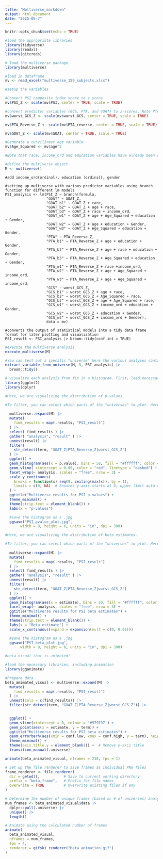 ```yaml
---
title: "Multiverse_markdown"
output: html_document
date: "2025-05-7"
---
```


```r
knitr::opts_chunk$set(echo = TRUE)
```

```r
#load the appropriate libraries
library(tidyverse)
library(readxl)
library(gitcreds)

# load the multiverse package
library(multiverse)

#load in dataframe
mv <- read_excel("multiverse_159_subjects.xlsx")

```


```r

#setup the variables

#Convert PSI composite index score to z score 
mv$PSI_Z <- scale(mv$PSI, center = TRUE, scale = TRUE)

#convert predictor variables (GCS, PTA, and GOAT) to z-scores. Note PTA scores have already been revered in original data to for accurate comparison between PTA, GCS, and GOAT.
mv$worst_GCS_Z <- scale(mv$worst_GCS, center = TRUE, scale = TRUE)

mv$PTA_Reverse_Z <- scale(mv$PTA_reverse, center = TRUE, scale = TRUE)

mv$GOAT_Z <- scale(mv$GOAT, center = TRUE, scale = TRUE)

#Generate a curvilinear age variable
mv$Age_Squared <- mv$age^2

#Note that race, income_ord and education variables have already been converted to ordinal.

```

```r

#define the multiverse object
M <- multiverse()
```


```multiverse

#add income_ord(ordinal), education (ordinal), gender

#setting up multiverse with various predictor variables using branch function for different lm models
PSI_analysis <- lm(PSI_Z ~ branch(formula,
                   "GOAT" ~ GOAT_Z,
                   "GOAT_b1" ~ GOAT_Z + race,
                   "GOAT_b2" ~ GOAT_Z + age + race,
                   "GOAT_b3" ~ GOAT_Z + race + income_ord,
                   "GOAT_w1" ~ GOAT_Z + age + Age_Squared + education + Gender,
                   "GOAT_w2" ~ GOAT_Z + age + education + Gender,
                   "GOAT_w3" ~ GOAT_Z + Age_Squared + education + Gender,
                   "PTA" ~ PTA_Reverse_Z,
                   "PTA_b1" ~ PTA_Reverse_Z + age + education + Gender,
                   "PTA_b2" ~ PTA_Reverse_Z + age + race + education + Gender,
                   "PTA_b3" ~ PTA_Reverse_Z + Age_Squared + education + Gender,
                   "PTA_w1" ~ PTA_Reverse_Z + race +income_ord,
                   "PTA_w2" ~ PTA_Reverse_Z + age + Age_Squared + income_ord,
                   "PTA_w3" ~ PTA_Reverse_Z + age + Age_Squared + income_ord,
                   "GCS" ~ worst_GCS_Z,
                   "GCS_b1" ~ worst_GCS_Z + age + race,
                   "GCS_b2" ~ worst_GCS_Z + Age_Squared + race,
                   "GCS_b3" ~ worst_GCS_Z + age + Age_Squared + race,
                   "GCS_w1" ~ worst_GCS_Z + income_ord + education + Gender,
                   "GCS_w2" ~ worst_GCS_Z + education + Gender,
                   "GCS_w3" ~ worst_GCS_Z + income_ord + Gender),
                   data = mv)

#converts the output of statistical models into a tidy data frame format for later plotting and visualization
PSI_result <- PSI_analysis |> broom::tidy(conf.int = TRUE)

```

```r

#execute the multiverse analysis
execute_multiverse(M)

#You can test out a specific "universe" here the various analyses contained within "PSI_analysis". Here, we can extract the nth universe. Replace n (number) with whichever university you'd like to evaluate. 
extract_variable_from_universe(M, 5, PSI_analysis) |> 
  broom::tidy()

```

```r

# visualize each analysis from fit in a histogram. First, load necessary libraries:
library(ggplot2)
library(dplyr)

#Here, we are visualizing the distribution of p-values.

#To filter, you can select which parts of the "universes" to plot. Here, I am excluding the covariates, which include age and race variables. 
  
  multiverse::expand(M) |>
  mutate( 
    find_results = map(.results, "PSI_result")
  ) |>
  select( find_results ) |>
  gather( "analysis", "result" ) |>
  unnest(result) |>
  filter(
    str_detect(term, "GOAT_Z|PTA_Reverse_Z|worst_GCS_Z")
  ) |>
  ggplot() +
  geom_histogram(aes(x = p.value), bins = 50, fill = "#ffffff", color = "#333333") +
  geom_vline( xintercept = 0.05, color = "red", linetype = "dashed") +
  facet_wrap(~ analysis, scales = "free", nrow = 3) +
  scale_y_continuous(
    breaks = function(x) seq(0, ceiling(max(x)), by = 1),
    limits = c(0, NA)  # Ensures y-axis starts at 0, upper limit auto-calculated
  ) +
  ggtitle("Multiverse results for PSI p-values") +
  theme_minimal() +
  theme(strip.text = element_blank()) +
  labs(x = "p-values")

  #save the histogram as a .jpg
  ggsave("PSI_pvalue_plot.jpg", 
       width = 8, height = 6, units = "in", dpi = 300)

```

```r

#Here, we are visualizing the distribution of beta estimates. 

#To filter, you can select which parts of the "universes" to plot. Here, I am excluding the covariates, which include age and race variables. 
  
  multiverse::expand(M) |>
  mutate( 
    find_results = map(.results, "PSI_result")
  ) |>
  select( find_results ) |>
  gather( "analysis", "result" ) |>
  unnest(result) |>
  filter(
    str_detect(term, "GOAT_Z|PTA_Reverse_Z|worst_GCS_Z")
  ) |>
  ggplot() +
  geom_histogram(aes(x = estimate), bins = 50, fill = "#ffffff", color = "#333333") +
  facet_wrap(~ analysis, scales = "free", nrow = 3) +
  ggtitle("Multiverse results for PSI beta estimates") +
  theme_minimal() +
  theme(strip.text = element_blank()) +
  labs(x = "Beta estimate") +
  scale_x_continuous(expand = expansion(mult = c(0, 0.05)))

  #save the histogram as a .jpg
  ggsave("PSI_beta_plot.jpg", 
       width = 8, height = 6, units = "in", dpi = 300)

```

```r

#beta visual that is animated! 

#load the necessary libraries, including animation
library(gganimate)

#Prepare data
beta_animated_visual <- multiverse::expand(M) |>
  mutate(
    find_results = map(.results, "PSI_result")
  ) |>
  unnest(cols = c(find_results)) |>
  filter(str_detect(term, "GOAT_Z|PTA_Reverse_Z|worst_GCS_Z")) |>

  
  ggplot() +
  geom_vline(xintercept = 0, colour = '#979797') +
  geom_point(aes(x = estimate, y = term)) +
  ggtitle("Multiverse results for PSI beta estimates") +
  geom_errorbarh(aes(xmin = conf.low, xmax = conf.high, y = term), height = 0) +
  theme_minimal() +
  theme(axis.title.y = element_blank()) +  # Remove y-axis title
  transition_manual(.universe)

animate(beta_animated_visual, nframes = 210, fps = 1)

# Set up the file renderer to save frames as individual PNG files
frame_renderer <- file_renderer(
  dir = getwd(),           # Save to current working directory
  prefix = "beta_frame",   # Prefix for file names
  overwrite = TRUE         # Overwrite existing files if any
)

# Determine the number of unique frames (based on # of universes/ analyses)
num_frames <- beta_animated_visual$data |> 
  dplyr::pull(.universe) |> 
  unique() |> 
  length()

# Animate using the calculated number of frames
animate(
  beta_animated_visual,
  nframes = num_frames,
  fps = 4,
  renderer = gifski_renderer("beta_animation.gif")
)

```
